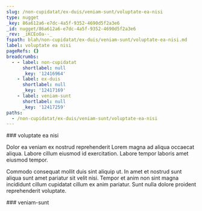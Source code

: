 ```yaml
---
slug: /non-cupidatat/ex-duis/veniam-sunt/voluptate-ea-nisi
type: nugget
_key: 86a612a6-e7dc-4a5f-9352-4690d5f2a3e6
_id: nugget/86a612a6-e7dc-4a5f-9352-4690d5f2a3e6
_rev: _iKCEoOa--_
fspath: blah/non-cupidatat/ex-duis/veniam-sunt/voluptate-ea-nisi.md
label: voluptate ea nisi
pageRefs: {}
breadcrumbs:
  - - label: non-cupidatat
      shortlabel: null
      _key: '12416964'
    - label: ex-duis
      shortlabel: null
      _key: '12417169'
    - label: veniam-sunt
      shortlabel: null
      _key: '12417259'
paths:
  - /non-cupidatat/ex-duis/veniam-sunt/voluptate-ea-nisi
---
```


<NuggetArea>
<Nugget slug="/non-cupidatat/ex-duis/veniam-sunt/voluptate-ea-nisi" type="nugget" _key="86a612a6-e7dc-4a5f-9352-4690d5f2a3e6" _id="nugget/86a612a6-e7dc-4a5f-9352-4690d5f2a3e6" _rev="_iKCEoOa--_" fspath="blah/non-cupidatat/ex-duis/veniam-sunt/voluptate-ea-nisi.md" label="voluptate ea nisi" paths="/non-cupidatat/ex-duis/veniam-sunt/voluptate-ea-nisi">
<NuggetBody>
### voluptate ea nisi

Dolor ea veniam ex nostrud reprehenderit Lorem magna ad aliqua occaecat aliqua. Labore cillum eiusmod id exercitation. Labore tempor laboris amet eiusmod tempor.

Commodo consequat mollit duis sint aliquip ut. In amet et nostrud sunt aliqua sunt amet pariatur sit velit nisi. Tempor et anim non sint magna incididunt cillum cupidatat cillum ex anim pariatur. Sunt nulla dolore proident reprehenderit voluptate.

</NuggetBody>
<Breadcrumbs>
<Crumbs>
<Crumb _key="12416964" label="non-cupidatat" /><Crumb _key="12417169" label="ex-duis" /><Crumb _key="12417259" label="veniam-sunt" />
</Crumbs>
</Breadcrumbs>
</Nugget>

<NuggetsInbound>
</NuggetsInbound>
<NuggetsOutbound>
</NuggetsOutbound>
</NuggetArea>
<PassagesInbound>
<Passage direction="inbound" type="passage" _key="12417259" _id="passage/12417259" _rev="_iKCEoOW--_" label="veniam-sunt" passage="veniam-sunt" fspath="blah/non-cupidatat/ex-duis/veniam-sunt" paths="/non-cupidatat/ex-duis/veniam-sunt" slug="/non-cupidatat/ex-duis/veniam-sunt">
<NuggetBody>
### veniam-sunt

</NuggetBody>
<Breadcrumbs>
<Crumbs>
<Crumb _key="12416964" label="non-cupidatat" /><Crumb _key="12417169" label="ex-duis" />
</Crumbs>
</Breadcrumbs>
</Passage>

</PassagesInbound>
<PassagesOutbound>
</PassagesOutbound>